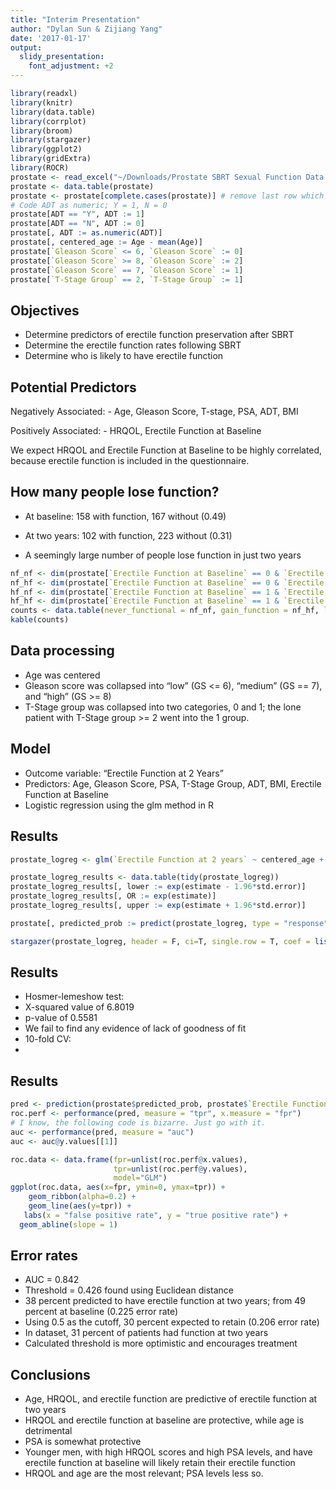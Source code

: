 ```yaml
---
title: "Interim Presentation"
author: "Dylan Sun & Zijiang Yang"
date: '2017-01-17'
output:
  slidy_presentation: 
    font_adjustment: +2
---
```


```r
library(readxl)
library(knitr)
library(data.table)
library(corrplot)
library(broom)
library(stargazer)
library(ggplot2)
library(gridExtra)
library(ROCR)
prostate <- read_excel("~/Downloads/Prostate SBRT Sexual Function Data.xlsx", skip = 7)
prostate <- data.table(prostate)
prostate <- prostate[complete.cases(prostate)] # remove last row which is empty
# Code ADT as numeric; Y = 1, N = 0
prostate[ADT == "Y", ADT := 1]
prostate[ADT == "N", ADT := 0]
prostate[, ADT := as.numeric(ADT)]
prostate[, centered_age := Age - mean(Age)]
prostate[`Gleason Score` <= 6, `Gleason Score` := 0]
prostate[`Gleason Score` >= 8, `Gleason Score` := 2]
prostate[`Gleason Score` == 7, `Gleason Score` := 1]
prostate[`T-Stage Group` == 2, `T-Stage Group` := 1]
```


## Objectives
- Determine predictors of erectile function preservation after SBRT
- Determine the erectile function rates following SBRT
- Determine who is likely to have erectile function

## Potential Predictors
Negatively Associated:
- Age, Gleason Score, T-stage, PSA, ADT, BMI

Positively Associated:
- HRQOL, Erectile Function at Baseline

We expect HRQOL and Erectile Function at Baseline to be highly correlated, because erectile function is included in the questionnaire. 


## How many people lose function?
- At baseline:
158 with function, 167 without (0.49)

- At two years:
102 with function, 223 without (0.31)

- A seemingly large number of people lose function in just two years

```r
nf_nf <- dim(prostate[`Erectile Function at Baseline` == 0 & `Erectile Function at 2 years` == 0])[1]
nf_hf <- dim(prostate[`Erectile Function at Baseline` == 0 & `Erectile Function at 2 years` == 1])[1]
hf_nf <- dim(prostate[`Erectile Function at Baseline` == 1 & `Erectile Function at 2 years` == 0])[1]
hf_hf <- dim(prostate[`Erectile Function at Baseline` == 1 & `Erectile Function at 2 years` == 1])[1]
counts <- data.table(never_functional = nf_nf, gain_function = nf_hf, loss_function = hf_nf, retain_function = hf_hf)
kable(counts)
```


## Data processing
- Age was centered
- Gleason score was collapsed into "low" (GS <= 6), "medium" (GS == 7), and "high" (GS >= 8) 
- T-Stage group was collapsed into two categories, 0 and 1; the lone patient with T-Stage group >= 2 went into the 1 group. 


## Model 
- Outcome variable: "Erectile Function at 2 Years" 
- Predictors: Age, Gleason Score, PSA, T-Stage Group, ADT, BMI, Erectile Function at Baseline
- Logistic regression using the glm method in R

## Results
```r
prostate_logreg <- glm(`Erectile Function at 2 years` ~ centered_age + `Gleason Score` + `T-Stage Group` + PSA + HRQOL + ADT + BMI + `Erectile Function at Baseline`, data = prostate, family = binomial(link = "logit"))

prostate_logreg_results <- data.table(tidy(prostate_logreg))
prostate_logreg_results[, lower := exp(estimate - 1.96*std.error)]
prostate_logreg_results[, OR := exp(estimate)]
prostate_logreg_results[, upper := exp(estimate + 1.96*std.error)]

prostate[, predicted_prob := predict(prostate_logreg, type = "response")]
```
```r
stargazer(prostate_logreg, header = F, ci=T, single.row = T, coef = list(prostate_logreg_results$OR), ci.custom = list(prostate_logreg_results[, .(lower, upper)]), p = list(prostate_logreg_results$p.value), keep = 1:8, keep.stat = c("n"), title = "Logistic regression results", dep.var.labels   = "Odds ratios for one unit change (95\\% CI)", dep.var.caption  = "\\it{For Erectile function at baseline:}", notes.align = "c", type = "html")
```

## Results
- Hosmer-lemeshow test:
- X-squared value of 6.8019 
- p-value of 0.5581
- We fail to find any evidence of lack of goodness of fit
- 10-fold CV:
- 

## Results
```r
pred <- prediction(prostate$predicted_prob, prostate$`Erectile Function at 2 years`)
roc.perf <- performance(pred, measure = "tpr", x.measure = "fpr")
# I know, the following code is bizarre. Just go with it.
auc <- performance(pred, measure = "auc")
auc <- auc@y.values[[1]]

roc.data <- data.frame(fpr=unlist(roc.perf@x.values),
                       tpr=unlist(roc.perf@y.values),
                       model="GLM")
ggplot(roc.data, aes(x=fpr, ymin=0, ymax=tpr)) +
    geom_ribbon(alpha=0.2) +
    geom_line(aes(y=tpr)) + 
   labs(x = "false positive rate", y = "true positive rate") +
  geom_abline(slope = 1)
```

## Error rates
- AUC = 0.842
- Threshold = 0.426 found using Euclidean distance
- 38 percent predicted to have erectile function at two years; from 49 percent at baseline (0.225 error rate)
- Using 0.5 as the cutoff, 30 percent expected to retain (0.206 error rate)
- In dataset, 31 percent of patients had function at two years
- Calculated threshold is more optimistic and encourages treatment 

## Conclusions
- Age, HRQOL, and erectile function are predictive of erectile function at two years
- HRQOL and erectile function at baseline are protective, while age is detrimental
- PSA is somewhat protective
- Younger men, with high HRQOL scores and high PSA levels, and have erectile function at baseline will likely retain their erectile function 
- HRQOL and age are the most relevant; PSA levels less so.
